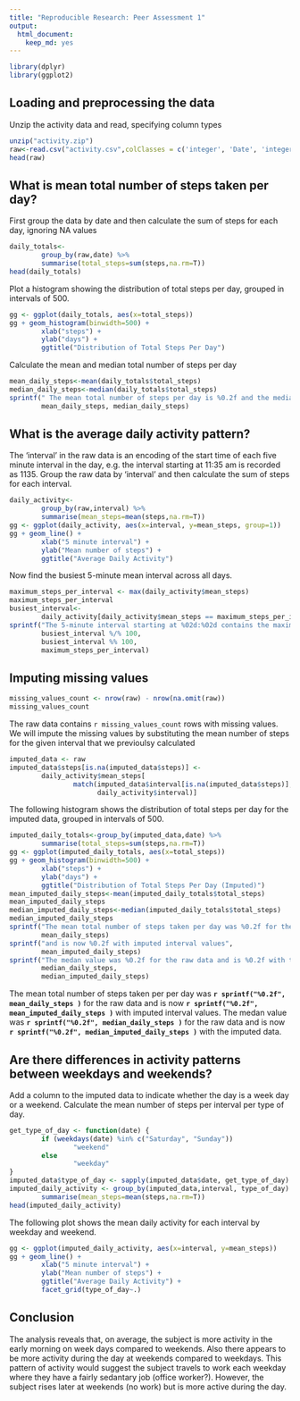 ```yaml
---
title: "Reproducible Research: Peer Assessment 1"
output: 
  html_document:
    keep_md: yes
---
```

```r
library(dplyr)
library(ggplot2)
```

## Loading and preprocessing the data
Unzip the activity data and read, specifying column types
```r
unzip("activity.zip")
raw<-read.csv("activity.csv",colClasses = c('integer', 'Date', 'integer'))
head(raw)
```

## What is mean total number of steps taken per day?
First group the data by date and then calculate the sum of steps for each day, ignoring NA values
```r
daily_totals<-
        group_by(raw,date) %>% 
        summarise(total_steps=sum(steps,na.rm=T))
head(daily_totals)
```

Plot a histogram showing the distribution of total steps per day, grouped in intervals of 500.  

```r
gg <- ggplot(daily_totals, aes(x=total_steps))
gg + geom_histogram(binwidth=500) + 
        xlab("steps") + 
        ylab("days") + 
        ggtitle("Distribution of Total Steps Per Day")
```
  
Calculate the mean and median total number of steps per day
```r
mean_daily_steps<-mean(daily_totals$total_steps)
median_daily_steps<-median(daily_totals$total_steps)
sprintf(" The mean total number of steps per day is %0.2f and the median value is %0.2f",
        mean_daily_steps, median_daily_steps)
```

## What is the average daily activity pattern?
The 'interval' in the raw data is an encoding of the start time of each five minute interval in the day, e.g. the interval starting at 11:35 am is recorded as 1135.
Group the raw data by 'interval' and then calculate the sum of steps for each interval.  

```r
daily_activity<-
        group_by(raw,interval) %>% 
        summarise(mean_steps=mean(steps,na.rm=T))
gg <- ggplot(daily_activity, aes(x=interval, y=mean_steps, group=1))
gg + geom_line() + 
        xlab("5 minute interval") + 
        ylab("Mean number of steps") + 
        ggtitle("Average Daily Activity")
```

Now find the busiest 5-minute mean interval across all days.

```r
maximum_steps_per_interval <- max(daily_activity$mean_steps)
maximum_steps_per_interval
busiest_interval<-
        daily_activity[daily_activity$mean_steps == maximum_steps_per_interval,"interval"]$interval
sprintf("The 5-minute interval starting at %02d:%02d contains the maximum number of steps (%0.02f) on average",
        busiest_interval %/% 100, 
        busiest_interval %% 100, 
        maximum_steps_per_interval)
```

## Imputing missing values
```r
missing_values_count <- nrow(raw) - nrow(na.omit(raw))
missing_values_count
```
The raw data contains `r missing_values_count` rows with missing values. We will impute the missing values by substituting the mean number of steps for the given interval that we previoulsy calculated

```r
imputed_data <- raw
imputed_data$steps[is.na(imputed_data$steps)] <-
        daily_activity$mean_steps[
                match(imputed_data$interval[is.na(imputed_data$steps)],
                      daily_activity$interval)]
```

The following histogram shows the distribution of total steps per day for the imputed data, grouped in intervals of 500.  

```r
imputed_daily_totals<-group_by(imputed_data,date) %>% 
        summarise(total_steps=sum(steps,na.rm=T))
gg <- ggplot(imputed_daily_totals, aes(x=total_steps))
gg + geom_histogram(binwidth=500) + 
        xlab("steps") + 
        ylab("days") + 
        ggtitle("Distribution of Total Steps Per Day (Imputed)")
mean_imputed_daily_steps<-mean(imputed_daily_totals$total_steps)
mean_imputed_daily_steps
median_imputed_daily_steps<-median(imputed_daily_totals$total_steps)
median_imputed_daily_steps
sprintf("The mean total number of steps taken per day was %0.2f for the raw data",
        mean_daily_steps)
sprintf("and is now %0.2f with imputed interval values", 
        mean_imputed_daily_steps)
sprintf("The medan value was %0.2f for the raw data and is %0.2f with the imputed values", 
        median_daily_steps,
        median_imputed_daily_steps)
```

The mean total number of steps taken per per day was **`r sprintf("%0.2f", mean_daily_steps )`** for the raw data
and is now **`r sprintf("%0.2f", mean_imputed_daily_steps )`** with imputed interval values.
The medan value was **`r sprintf("%0.2f", median_daily_steps )`** for the raw data
and is now **`r sprintf("%0.2f", median_imputed_daily_steps )`** with the imputed data.

## Are there differences in activity patterns between weekdays and weekends?

Add a column to the imputed data to indicate whether the day is a week day or a weekend.  Calculate the mean number of steps per interval per type of day.
```r
get_type_of_day <- function(date) {
        if (weekdays(date) %in% c("Saturday", "Sunday"))
                "weekend"
        else
                "weekday"
}
imputed_data$type_of_day <- sapply(imputed_data$date, get_type_of_day)
imputed_daily_activity <- group_by(imputed_data,interval, type_of_day) %>%
        summarise(mean_steps=mean(steps,na.rm=T))
head(imputed_daily_activity)
```

The following plot shows the mean daily activity for each interval by weekday and weekend.

```r
gg <- ggplot(imputed_daily_activity, aes(x=interval, y=mean_steps))
gg + geom_line() + 
        xlab("5 minute interval") + 
        ylab("Mean number of steps") + 
        ggtitle("Average Daily Activity") +
        facet_grid(type_of_day~.)
```

## Conclusion
The analysis reveals that, on average, the subject is more activity in the early morning on week days compared to weekends.  Also there appears to be more activity during the day at weekends compared to weekdays.  This pattern of activity would suggest the subject travels to work each weekday where they have a fairly sedantary job (office worker?). However, the subject rises later at weekends (no work) but is more active during the day.

